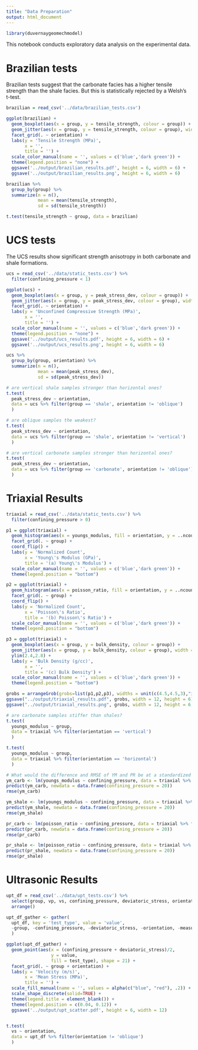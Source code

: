 ```yaml
---
title: "Data Preparation"
output: html_document
---
```


```r
library(duvernaygeomechmodel)
```

This notebook conducts exploratory data analysis on the experimental data.

# Brazilian tests

Brazilian tests suggest that the carbonate facies has a higher tensile strength than the shale facies. But this is statistically rejected by a Welsh's t-test.

```r
brazilian = read_csv('../data/brazilian_tests.csv')

ggplot(brazilian) +
  geom_boxplot(aes(x = group, y = tensile_strength, colour = group)) +
  geom_jitter(aes(x = group, y = tensile_strength, colour = group), width = 0.25) +
  facet_grid(. ~ orientation) +
  labs(y = 'Tensile Strength (MPa)',
       x = '',
       title = '') +
  scale_color_manual(name = '', values = c('blue','dark green')) +
  theme(legend.position = "none") +
  ggsave('../output/brazilian_results.pdf', height = 6, width = 6) +
  ggsave('../output/brazilian_results.png', height = 6, width = 6)

brazilian %>%
  group_by(group) %>%
  summarize(n = n(),
            mean = mean(tensile_strength),
            sd = sd(tensile_strength))

t.test(tensile_strength ~ group, data = brazilian)
```

# UCS tests

The UCS results show significant strength anisotropy in both carbonate and shale formations.

```r
ucs = read_csv('../data/static_tests.csv') %>%
  filter(confining_pressure < 1)

ggplot(ucs) +
  geom_boxplot(aes(x = group, y = peak_stress_dev, colour = group)) +
  geom_jitter(aes(x = group, y = peak_stress_dev, colour = group), width = 0.25) +
  facet_grid(. ~ orientation) +
  labs(y = 'Unconfined Compressive Strength (MPa)',
       x = '',
       title = '') +
  scale_color_manual(name = '', values = c('blue','dark green')) +
  theme(legend.position = "none") +
  ggsave('../output/ucs_results.pdf', height = 6, width = 6) +
  ggsave('../output/ucs_results.png', height = 6, width = 6) 

ucs %>%
  group_by(group, orientation) %>%
  summarize(n = n(),
            mean = mean(peak_stress_dev),
            sd = sd(peak_stress_dev))

# are vertical shale samples stronger than horizontal ones?
t.test(
  peak_stress_dev ~ orientation, 
  data = ucs %>% filter(group == 'shale', orientation != 'oblique')
  )

# are oblique samples the weakest?
t.test(
  peak_stress_dev ~ orientation, 
  data = ucs %>% filter(group == 'shale', orientation != 'vertical')
  )

# are vertical carbonate samples stronger than horizontal ones?
t.test(
  peak_stress_dev ~ orientation, 
  data = ucs %>% filter(group == 'carbonate', orientation != 'oblique')
  )

```

# Triaxial Results

```r
triaxial = read_csv('../data/static_tests.csv') %>%
  filter(confining_pressure > 0)

p1 = ggplot(triaxial) +
  geom_histogram(aes(x = youngs_modulus, fill = orientation, y = ..ncount..), bins = 50) +
  facet_grid(. ~ group) +
  coord_flip() +
  labs(y = 'Normalized Count',
       x = 'Young\'s Modulus (GPa)',
       title = '(a) Young\'s Modulus') +
  scale_color_manual(name = '', values = c('blue','dark green')) +
  theme(legend.position = "bottom")

p2 = ggplot(triaxial) +
  geom_histogram(aes(x = poisson_ratio, fill = orientation, y = ..ncount..), bins = 50) +
  facet_grid(. ~ group) +
  coord_flip() +
  labs(y = 'Normalized Count',
       x = 'Poisson\'s Ratio',
       title = '(b) Poisson\'s Ratio') +
  scale_color_manual(name = '', values = c('blue','dark green')) +
  theme(legend.position = "bottom")

p3 = ggplot(triaxial) +
  geom_boxplot(aes(x = group, y = bulk_density, colour = group)) +
  geom_jitter(aes(x = group, y = bulk_density, colour = group), width = 0.25) +
  ylim(2.4,2.8) +
  labs(y = 'Bulk Density (g/cc)',
       x = '',
       title = '(c) Bulk Density') +
  scale_color_manual(name = '', values = c('blue','dark green')) +
  theme(legend.position = "bottom")

grobs = arrangeGrob(grobs=list(p1,p2,p3), widths = unit(c(4.5,4.5,3),"in"), heights = unit(c(6),"in"))
ggsave("../output/triaxial_results.pdf", grobs, width = 12, height = 6)
ggsave("../output/triaxial_results.png", grobs, width = 12, height = 6, dpi=600)

# are carbonate samples stiffer than shales?
t.test(
  youngs_modulus ~ group, 
  data = triaxial %>% filter(orientation == 'vertical')
  )

t.test(
  youngs_modulus ~ group, 
  data = triaxial %>% filter(orientation == 'horizontal')
  )

# What would the difference and RMSE of YM and PR be at a standardized confining pressure?
ym_carb <- lm(youngs_modulus ~ confining_pressure, data = triaxial %>% filter(group == 'carbonate'))
predict(ym_carb, newdata = data.frame(confining_pressure = 20))
rmse(ym_carb)

ym_shale <- lm(youngs_modulus ~ confining_pressure, data = triaxial %>% filter(group == 'shale'))
predict(ym_shale, newdata = data.frame(confining_pressure = 20))
rmse(ym_shale)

pr_carb <- lm(poisson_ratio ~ confining_pressure, data = triaxial %>% filter(group == 'carbonate'))
predict(pr_carb, newdata = data.frame(confining_pressure = 20))
rmse(pr_carb)

pr_shale <- lm(poisson_ratio ~ confining_pressure, data = triaxial %>% filter(group == 'shale'))
predict(pr_shale, newdata = data.frame(confining_pressure = 20))
rmse(pr_shale)
```

# Ultrasonic Results

```r
upt_df = read_csv('../data/upt_tests.csv') %>% 
  select(group, vp, vs, confining_pressure, deviatoric_stress, orientation, measured_depth) %>%
  arrange()

upt_df_gather <- gather(
  upt_df, key = 'test_type', value = 'value', 
  -group, -confining_pressure, -deviatoric_stress, -orientation, -measured_depth
  )

ggplot(upt_df_gather) +
  geom_point(aes(x = (confining_pressure + deviatoric_stress)/2, 
                 y = value, 
                 fill = test_type), shape = 21) +
  facet_grid(. ~ group + orientation) +
  labs(y = 'Velocity (m/s)',
       x = 'Mean Stress (MPa)',
       title = '') +
  scale_fill_manual(name = '', values = alpha(c("blue", "red"), .2)) +
  scale_shape_discrete(solid=TRUE) +
  theme(legend.title = element_blank()) +
  theme(legend.position = c(0.04, 0.12)) +
  ggsave('../output/upt_scatter.pdf', height = 6, width = 12)


t.test(
  vs ~ orientation, 
  data = upt_df %>% filter(orientation != 'oblique')
  )

```
